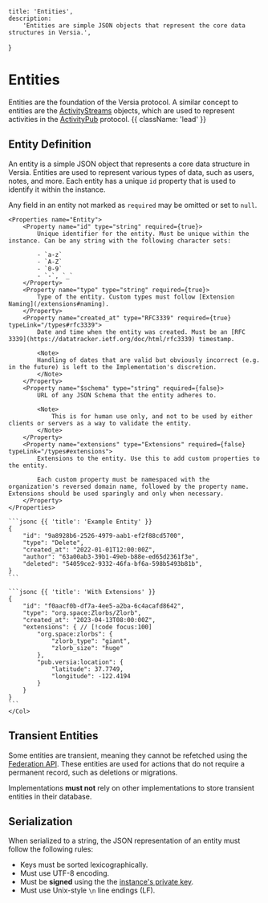     title: 'Entities',
    description:
        'Entities are simple JSON objects that represent the core data structures in Versia.',
}

# Entities

Entities are the foundation of the Versia protocol. A similar concept to entities are the [ActivityStreams](https://www.w3.org/TR/activitystreams-core/) objects, which are used to represent activities in the [ActivityPub](https://www.w3.org/TR/activitypub/) protocol. {{ className: 'lead' }}

## Entity Definition

An entity is a simple JSON object that represents a core data structure in Versia. Entities are used to represent various types of data, such as users, notes, and more. Each entity has a unique `id` property that is used to identify it within the instance.

Any field in an entity not marked as `required` may be omitted or set to `null`.

<Row>
  <Col>

    <Properties name="Entity">
        <Property name="id" type="string" required={true}>
            Unique identifier for the entity. Must be unique within the instance. Can be any string with the following character sets:

            - `a-z`
            - `A-Z`
            - `0-9`
            - `-`, `_`
        </Property>
        <Property name="type" type="string" required={true}>
            Type of the entity. Custom types must follow [Extension Naming](/extensions#naming).
        </Property>
        <Property name="created_at" type="RFC3339" required={true} typeLink="/types#rfc3339">
            Date and time when the entity was created. Must be an [RFC 3339](https://datatracker.ietf.org/doc/html/rfc3339) timestamp.

            <Note>
            Handling of dates that are valid but obviously incorrect (e.g. in the future) is left to the Implementation's discretion.
            </Note>
        </Property>
        <Property name="$schema" type="string" required={false}>
            URL of any JSON Schema that the entity adheres to.

            <Note>
                This is for human use only, and not to be used by either clients or servers as a way to validate the entity.
            </Note>
        </Property>
        <Property name="extensions" type="Extensions" required={false} typeLink="/types#extensions">
            Extensions to the entity. Use this to add custom properties to the entity.

            Each custom property must be namespaced with the organization's reversed domain name, followed by the property name. Extensions should be used sparingly and only when necessary.
        </Property>
    </Properties>
  </Col>
  <Col sticky>

    ```jsonc {{ 'title': 'Example Entity' }}
    {
        "id": "9a8928b6-2526-4979-aab1-ef2f88cd5700",
        "type": "Delete",
        "created_at": "2022-01-01T12:00:00Z",
        "author": "63a00ab3-39b1-49eb-b88e-ed65d2361f3e",
        "deleted": "54059ce2-9332-46fa-bf6a-598b5493b81b",
    }
    ``` 

    ```jsonc {{ 'title': 'With Extensions' }}
    {
        "id": "f0aacf0b-df7a-4ee5-a2ba-6c4acafd8642",
        "type": "org.space:Zlorbs/Zlorb",
        "created_at": "2023-04-13T08:00:00Z",
        "extensions": { // [!code focus:100]
            "org.space:zlorbs": {
                "zlorb_type": "giant",
                "zlorb_size": "huge"
            },
            "pub.versia:location": {
                "latitude": 37.7749,
                "longitude": -122.4194
            }
        }
    }
    ```
    </Col>
</Row>

## Transient Entities

Some entities are transient, meaning they cannot be refetched using the [Federation API](/api/endpoints). These entities are used for actions that do not require a permanent record, such as deletions or migrations.

Implementations **must not** rely on other implementations to store transient entities in their database.

## Serialization

When serialized to a string, the JSON representation of an entity must follow the following rules:
- Keys must be sorted lexicographically.
- Must use UTF-8 encoding.
- Must be **signed** using the the [instance's private key](/entities/instance-metadata).
- Must use Unix-style `\n` line endings (LF).